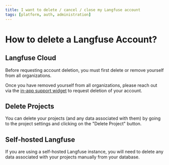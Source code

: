 ```yaml
---
title: I want to delete / cancel / close my Langfuse account
tags: [platform, auth, administration]
---
```


# How to delete a Langfuse Account?

## Langfuse Cloud

Before requesting account deletion, you must first delete or remove yourself from all organizations.

Once you have removed yourself from all organizations, please reach out via the [in-app support widget](/support) to request deletion of your account.

## Delete Projects

You can delete your projects (and any data associated with them) by going to the project settings and clicking on the "Delete Project" button.

## Self-hosted Langfuse

If you are using a self-hosted Langfuse instance, you will need to delete any data associated with your projects manually from your database.
